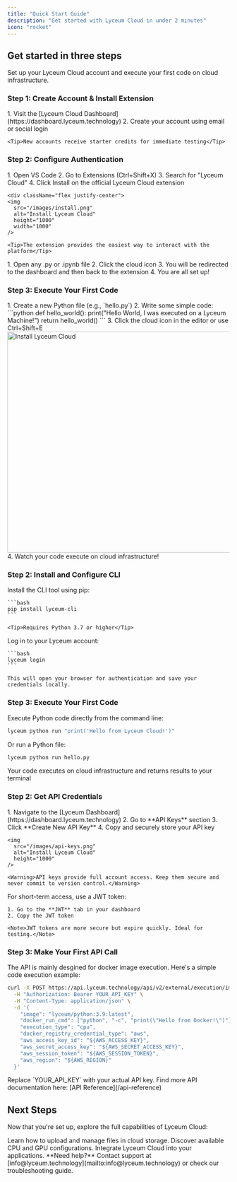 ```yaml
---
title: "Quick Start Guide"
description: "Get started with Lyceum Cloud in under 2 minutes"
icon: "rocket"
---
```


## Get started in three steps

Set up your Lyceum Cloud account and execute your first code on cloud infrastructure.

### Step 1: Create Account & Install Extension

<AccordionGroup>
  <Accordion icon="user-plus" title="Sign up for Lyceum Cloud">
    1. Visit the [Lyceum Cloud Dashboard](https://dashboard.lyceum.technology)
    2. Create your account using email or social login
    
    <Tip>New accounts receive starter credits for immediate testing</Tip>
  </Accordion>
</AccordionGroup>

<Tabs>
<Tab title="VSCode Extension" icon="code">

### Step 2: Configure Authentication

<AccordionGroup>
  <Accordion icon="download" title="Install VS Code Extension">
    1. Open VS Code
    2. Go to Extensions (Ctrl+Shift+X)
    3. Search for "Lyceum Cloud"
    4. Click Install on the official Lyceum Cloud extension

    <div className="flex justify-center">
    <img 
      src="/images/install.png" 
      alt="Install Lyceum Cloud"
      height="1000"
      width="1000"
    />
  </div>

    
    <Tip>The extension provides the easiest way to interact with the platform</Tip>
  </Accordion>
  <Accordion icon="settings" title="Authenticate Lyceum Cloud">
    1. Open any .py or .ipynb file
    2. Click the cloud icon 
    3. You will be redirected to the dashboard and then back to the extension
    4. You are all set up!
    
  </Accordion>
</AccordionGroup>

### Step 3: Execute Your First Code

<Accordion icon="rocket" title="Run code on the cloud">
  1. Create a new Python file (e.g., `hello.py`)
  2. Write some simple code:
     ```python
     def hello_world():
         print("Hello World, I was executed on a Lyceum Machine!")
         return
     hello_world()
     ```
  3. Click the cloud icon in the editor or use Ctrl+Shift+E
    <div className="flex justify-center">
   <img 
      src="/images/execution.png" 
      alt="Install Lyceum Cloud"
      height="500"
      width= "1000"
    />
    </div>
  4. Watch your code execute on cloud infrastructure!
</Accordion>
</Tab>

<Tab title="CLI" icon="terminal">

### Step 2: Install and Configure CLI

<AccordionGroup>
  <Accordion icon="download" title="Install Lyceum CLI">
    Install the CLI tool using pip:
    
    ```bash
    pip install lyceum-cli
    ```
    
    <Tip>Requires Python 3.7 or higher</Tip>
  </Accordion>
  
  <Accordion icon="key" title="Authenticate with Lyceum">
    Log in to your Lyceum account:
    
    ```bash
    lyceum login
    ```
    
    This will open your browser for authentication and save your credentials locally.
  </Accordion>
</AccordionGroup>

### Step 3: Execute Your First Code

<Accordion icon="rocket" title="Run code via CLI">
  Execute Python code directly from the command line:
  
  ```bash
  lyceum python run "print('Hello from Lyceum Cloud!')"
  ```
  
  Or run a Python file:
  
  ```bash
  lyceum python run hello.py
  ```
  
  <Note>Your code executes on cloud infrastructure and returns results to your terminal</Note>
</Accordion>

</Tab>
<Tab title="API Reference" icon="play">

### Step 2: Get API Credentials

<AccordionGroup>
  <Accordion icon="key" title="Create API Key">
    1. Navigate to the [Lyceum Dashboard](https://dashboard.lyceum.technology)
    2. Go to **API Keys** section
    3. Click **Create New API Key**
    4. Copy and securely store your API key

    <img 
      src="/images/api-keys.png" 
      alt="Install Lyceum Cloud"
      height="1000"
    />
    
    <Warning>API keys provide full account access. Keep them secure and never commit to version control.</Warning>
  </Accordion>
  
  <Accordion icon="clock" title="Use JWT Token (Alternative)">
    For short-term access, use a JWT token:
    
    1. Go to the **JWT** tab in your dashboard
    2. Copy the JWT token
    
    <Note>JWT tokens are more secure but expire quickly. Ideal for testing.</Note>
  </Accordion>
</AccordionGroup>

### Step 3: Make Your First API Call

<Accordion icon="rocket" title="Execute code via API">
  The API is mainly desgined for docker image execution. Here's a simple code execution example:

  ```bash
  curl -X POST https://api.lyceum.technology/api/v2/external/execution/image/start \
    -H "Authorization: Bearer YOUR_API_KEY" \
    -H "Content-Type: application/json" \
    -d '{
      "image": "lyceum/python:3.9:latest",
      "docker_run_cmd": ["python", "-c", "print(\"Hello from Docker!\")"],
      "execution_type": "cpu",
      "docker_registry_credential_type": "aws",
      "aws_access_key_id": "${AWS_ACCESS_KEY}",
      "aws_secret_access_key": "${AWS_SECRET_ACCESS_KEY}",
      "aws_session_token": "${AWS_SESSION_TOKEN}",
      "aws_region": "${AWS_REGION}"
    }'
  ```
  
  <Note>
    Replace `YOUR_API_KEY` with your actual API key. Find more API documentation here: [API Reference](/api-reference)
  </Note>
</Accordion>

</Tab>
</Tabs>

## Next Steps

Now that you're set up, explore the full capabilities of Lyceum Cloud:

<CardGroup cols={3}>

<Card title="Upload Files" icon="cloud-arrow-up" href="/storage">
  Learn how to upload and manage files in cloud storage.
</Card>

<Card title="Machine Types" icon="server" href="/machine-types">
  Discover available CPU and GPU configurations.
</Card>

<Card title="API Reference" icon="code" href="/api-reference/introduction">
  Integrate Lyceum Cloud into your applications.
</Card>

</CardGroup>

<Note>
  **Need help?** Contact support at [info@lyceum.technology](mailto:info@lyceum.technology) or check our troubleshooting guide.
</Note>

